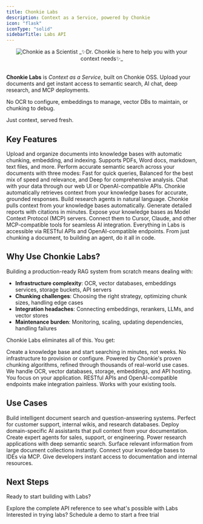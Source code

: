 ```yaml
---
title: Chonkie Labs
description: Context as a Service, powered by Chonkie
icon: "flask"
iconType: "solid"
sidebarTitle: Labs API
---
```


<div align="center">
  <img
    src="/assets/logo/chonkie_scientist.png"
    alt="Chonkie as a Scientist"
    height={200}
    width={200}
    noZoom
  />
  _✨Dr. Chonkie is here to help you with your context needs✨_
</div>

<br />

**Chonkie Labs** is _Context as a Service_, built on Chonkie OSS.
Upload your documents and get instant access to semantic search, AI chat, deep research, and MCP deployments.

No OCR to configure, embeddings to manage, vector DBs to maintain, or chunking to debug.

Just context, served fresh.

## Key Features

<CardGroup cols={2}>
  <Card title="Knowledge Bases" icon="database">
    Upload and organize documents into knowledge bases with automatic chunking,
    embedding, and indexing. Supports PDFs, Word docs, markdown, text files, and
    more.
  </Card>
  <Card title="Semantic Search" icon="magnifying-glass">
    Perform accurate semantic search across your documents with three modes:
    Fast for quick queries, Balanced for the best mix of speed and relevance,
    and Deep for comprehensive analysis.
  </Card>
  <Card title="Document Chat" icon="messages">
    Chat with your data through our web UI or OpenAI-compatible APIs. Chonkie
    automatically retrieves context from your knowledge bases for accurate,
    grounded responses.
  </Card>
  <Card title="Research Agents" icon="user-robot">
    Build research agents in natural language. Chonkie pulls context from your
    knowledge bases automatically. Generate detailed reports with citations in
    minutes.
  </Card>
  <Card title="MCP Integration" icon="plug">
    Expose your knowledge bases as Model Context Protocol (MCP) servers. Connect
    them to Cursor, Claude, and other MCP-compatible tools for seamless AI
    integration.
  </Card>
  <Card title="API Native" icon="code">
    Everything in Labs is accessible via RESTful APIs and OpenAI-compatible
    endpoints. From just chunking a document, to building an agent, do it all in
    code.
  </Card>
</CardGroup>

## Why Use Chonkie Labs?

Building a production-ready RAG system from scratch means dealing with:

- **Infrastructure complexity**: OCR, vector databases, embeddings services, storage buckets, API servers
- **Chunking challenges**: Choosing the right strategy, optimizing chunk sizes, handling edge cases
- **Integration headaches**: Connecting embeddings, rerankers, LLMs, and vector stores
- **Maintenance burden**: Monitoring, scaling, updating dependencies, handling failures

Chonkie Labs eliminates all of this. You get:

<CardGroup cols={2}>
  <Card title="Instant Setup" icon="rocket">
    Create a knowledge base and start searching in minutes, not weeks. No
    infrastructure to provision or configure.
  </Card>
  <Card title="Battle-Tested Chunking" icon="check">
    Powered by Chonkie's proven chunking algorithms, refined through thousands
    of real-world use cases.
  </Card>
  <Card title="Managed Infrastructure" icon="server">
    We handle OCR, vector databases, storage, embeddings, and API hosting. You
    focus on your application.
  </Card>
  <Card title="API-First Design" icon="brackets-curly">
    RESTful APIs and OpenAI-compatible endpoints make integration painless.
    Works with your existing tools.
  </Card>
</CardGroup>

## Use Cases

<AccordionGroup>
  <Accordion title="Document Q&A" icon="comments-question">
    Build intelligent document search and question-answering systems. Perfect
    for customer support, internal wikis, and research databases.
  </Accordion>
  <Accordion title="AI Assistants" icon="user-robot">
    Deploy domain-specific AI assistants that pull context from your
    documentation. Create expert agents for sales, support, or engineering.
  </Accordion>
  <Accordion title="Research Tools" icon="flask-vial">
    Power research applications with deep semantic search. Surface relevant
    information from large document collections instantly.
  </Accordion>
  <Accordion title="Contextual AI Coding" icon="code">
    Connect your knowledge bases to IDEs via MCP. Give developers instant access
    to documentation and internal resources.
  </Accordion>
</AccordionGroup>

## Next Steps

Ready to start building with Labs?

<CardGroup cols={2}>
  <Card title="API Documentation" icon="book" href="/api-reference/">
    Explore the complete API reference to see what's possible with Labs
  </Card>
  <Card title="Book a Demo" icon="calendar" href="https://cal.com/shreyashn">
    Interested in trying labs? Schedule a demo to start a free trial
  </Card>
</CardGroup>
